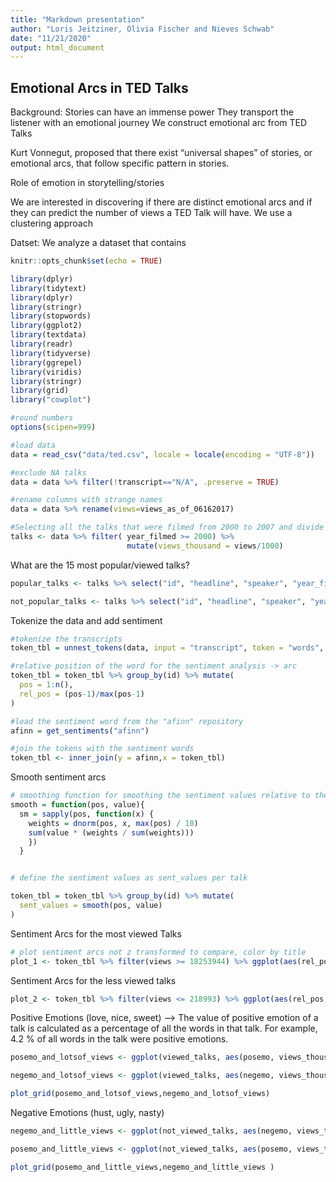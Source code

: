 ```yaml
---
title: "Markdown presentation"
author: "Loris Jeitziner, Olivia Fischer and Nieves Schwab"
date: "11/21/2020"
output: html_document
---
```

## Emotional Arcs in TED Talks 

Background: Stories can have an immense power
They transport the listener with an emotional journey 
We construct emotional arc from TED Talks 

Kurt Vonnegut, proposed that there exist "universal shapes" of stories, or emotional arcs, that follow specific pattern in stories. 

Role of emotion in storytelling/stories 

We are interested in discovering if there are distinct emotional arcs and if they can predict the number of views a TED Talk will have. We use a clustering approach 


Datset: We analyze a dataset that contains 



```r
knitr::opts_chunk$set(echo = TRUE)

library(dplyr)
library(tidytext)
library(dplyr)
library(stringr)
library(stopwords)
library(ggplot2)
library(textdata)
library(readr)
library(tidyverse)
library(ggrepel) 
library(viridis)
library(stringr) 
library(grid)
library("cowplot")

#round numbers
options(scipen=999)

```

```r
#load data
data = read_csv("data/ted.csv", locale = locale(encoding = "UTF-8"))

```

```r
#exclude NA talks
data = data %>% filter(!transcript=="N/A", .preserve = TRUE)

#rename columns with strange names
data = data %>% rename(views=views_as_of_06162017)

#Selecting all the talks that were filmed from 2000 to 2007 and divide views by 1000. 
talks <- data %>% filter( year_filmed >= 2000) %>% 
                          mutate(views_thousand = views/1000)
```

What are the 15 most popular/viewed talks? 
```r
popular_talks <- talks %>% select("id", "headline", "speaker", "year_filmed", "duration", "views") %>% arrange(desc(talks$views_thousand)) %>% head(15)

not_popular_talks <- talks %>% select("id", "headline", "speaker", "year_filmed", "duration", "views") %>% arrange(talks$views_thousand) %>% head(15)
```

Tokenize the data and add sentiment
```r
#tokenize the transcripts 
token_tbl = unnest_tokens(data, input = "transcript", token = "words", to_lower = TRUE, output = "word")

#relative position of the word for the sentiment analysis -> arc
token_tbl = token_tbl %>% group_by(id) %>% mutate(
  pos = 1:n(),
  rel_pos = (pos-1)/max(pos-1)
)

#load the sentiment word from the "afinn" repository
afinn = get_sentiments("afinn")

#join the tokens with the sentiment words
token_tbl <- inner_join(y = afinn,x = token_tbl)

```

Smooth sentiment arcs
```r
# smoothing function for smoothing the sentiment values relative to the position
smooth = function(pos, value){ 
  sm = sapply(pos, function(x) {
    weights = dnorm(pos, x, max(pos) / 10)
    sum(value * (weights / sum(weights)))
    })
  }


# define the sentiment values as sent_values per talk

token_tbl = token_tbl %>% group_by(id) %>% mutate(
  sent_values = smooth(pos, value)
)
```

Sentiment Arcs for the most viewed Talks 
```r
# plot sentiment arcs not z transformed to compare, color by title
plot_1 <- token_tbl %>% filter(views >= 18253944) %>% ggplot(aes(rel_pos, sent_values, color= headline)) +geom_line(lwd=2) +  labs(x = "Position", y = 'Sentiment',  title= "Emotional Arcs for the 10 most viewed TED Talks") + theme_minimal()
```

Sentiment Arcs for the less viewed talks 
```r
plot_2 <- token_tbl %>% filter(views <= 218993) %>% ggplot(aes(rel_pos, sent_values, color= headline)) +geom_line(lwd=2) +  labs(x = "Position", y = 'Sentiment',  title= "Emotional Arcs for the 10 less viewed TED Talks") + theme_minimal()
```



Positive Emotions (love, nice, sweet) --> The value of positive emotion of a talk is calculated as a percentage of all the words in that talk. For example, 4.2 % of all words in the talk were positive emotions. 
```r
posemo_and_lotsof_views <- ggplot(viewed_talks, aes(posemo, views_thousand))+ geom_point(alpha=0.6)+  labs(x="Positive Emotions",y="Views",title="Positive Emotions")+ theme_bw() 

negemo_and_lotsof_views <- ggplot(viewed_talks, aes(negemo, views_thousand))+ geom_point(alpha=0.6)+  labs(x="Negative Emotions",y="Views",title="Negative Emotions")+ theme_bw() 

plot_grid(posemo_and_lotsof_views,negemo_and_lotsof_views)

``` 

Negative Emotions (hust, ugly, nasty)
```r
negemo_and_little_views <- ggplot(not_viewed_talks, aes(negemo, views_thousand))+ geom_point(alpha=0.6)+  labs(x="Negative Emotions",y="Views",title="Negative Emotions")+ theme_bw() 

posemo_and_little_views <- ggplot(not_viewed_talks, aes(posemo, views_thousand))+ geom_point(alpha=0.6)+  labs(x="Positive Emotions",y="Views",title="Positive Emotions")+ theme_bw() 

plot_grid(posemo_and_little_views,negemo_and_little_views )
```   
